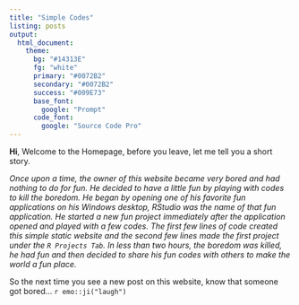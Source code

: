 ```yaml
---
title: "Simple Codes"
listing: posts
output: 
  html_document:
    theme:
      bg: "#14313E"
      fg: "white"
      primary: "#0072B2"
      secondary: "#0072B2"
      success: "#009E73"
      base_font:
        google: "Prompt"
      code_font:
        google: "Source Code Pro"
---
```


**Hi**, Welcome to the Homepage, before you leave, let me tell you a short story.

*Once upon a time, the owner of this website became very bored and had nothing to do for fun. He decided to have a little fun by playing with codes to kill the boredom. He began by opening one of his favorite fun applications on his Windows desktop, RStudio was the name of that fun application. He started a new fun project immediately after the application opened and played with a few codes. The first few lines of code created this simple static website and the second few lines made the first project under the `R Projects Tab`. In less than two hours, the boredom was killed, he had fun and then decided to share his fun codes with others to make the world a fun place.*

So the next time you see a new post on this website, know that someone got bored... `r emo::ji("laugh")`
